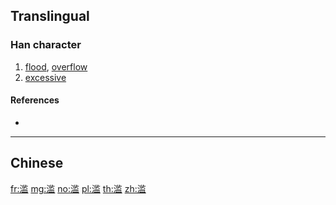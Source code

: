 {{also|濫}}
==Translingual==

===Han character===
{{Han char|rn=85|rad=水|as=10|sn=13|four=|canj=ELIT}}

# [[flood]], [[overflow]]
# [[excessive]]

====References====
* {{Han ref|kx=0643.241|hdz=31698.020|uh=6EE5|ud=28389}}

----

==Chinese==
{{zh-see|濫}}

[[fr:滥]]
[[mg:滥]]
[[no:滥]]
[[pl:滥]]
[[th:滥]]
[[zh:滥]]